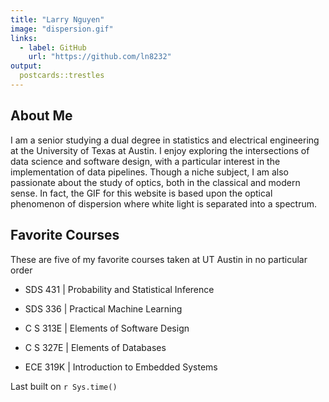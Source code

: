 ```yaml
---
title: "Larry Nguyen"
image: "dispersion.gif"
links:
  - label: GitHub
    url: "https://github.com/ln8232"
output:
  postcards::trestles
---
```

 
## About Me
I am a senior studying a dual degree in statistics and electrical engineering at the University of Texas at Austin. I enjoy exploring the intersections of data science and software design, with a particular interest in the implementation of data pipelines. Though a niche subject, I am also passionate about the study of optics, both in the classical and modern sense. In fact, the GIF for this website is based upon the optical phenomenon of dispersion where white light is separated into a spectrum.


## Favorite Courses
These are five of my favorite courses taken at UT Austin in no particular order

- SDS 431 | Probability and Statistical Inference

- SDS 336 | Practical Machine Learning

- C S 313E | Elements of Software Design

- C S 327E | Elements of Databases

- ECE 319K | Introduction to Embedded Systems 

Last built on `r Sys.time()`
